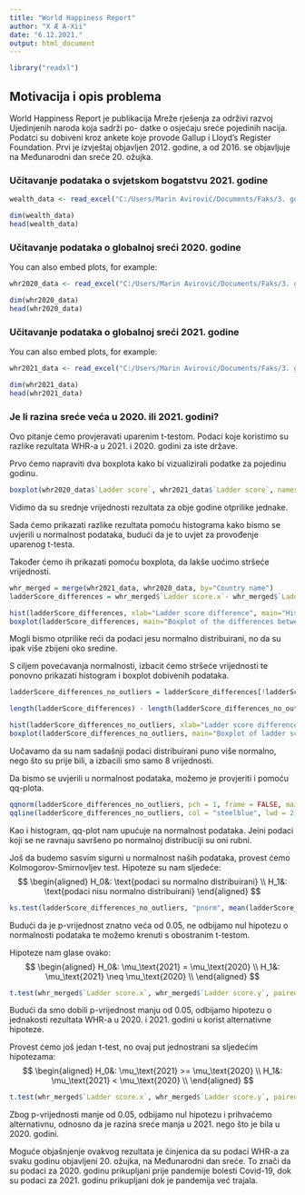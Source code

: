 ---
title: "World Happiness Report"
author: "X Æ A-Xii"
date: "6.12.2021."
output: html_document
---
```{r setup, include=FALSE} 

library("readxl")
```
## Motivacija i opis problema
World Happiness Report je publikacija Mreže rješenja za održivi razvoj Ujedinjenih naroda koja sadrži po-
datke o osjećaju sreće pojedinih nacija. Podatci su dobiveni kroz ankete koje provode Gallup i Lloyd’s
Register Foundation. Prvi je izvještaj objavljen 2012. godine, a od 2016. se objavljuje na Međunarodni dan
sreće 20. ožujka.

### Učitavanje podataka o svjetskom bogatstvu 2021. godine

```{r wealth} 
wealth_data <- read_excel("C:/Users/Marin Avirović/Documents/Faks/3. godina/5. semestar/Statistička analiza podataka/projekt/kod/files/credit_suisse_global_wealth_databook_2021_table_31.xlsx")

dim(wealth_data)
head(wealth_data)
```


### Učitavanje podataka o globalnoj sreći 2020. godine

You can also embed plots, for example:

```{r whr 2020}
whr2020_data <- read_excel("C:/Users/Marin Avirović/Documents/Faks/3. godina/5. semestar/Statistička analiza podataka/projekt/kod/files/WHR_2020.xlsx")

dim(whr2020_data)
head(whr2020_data)
```

### Učitavanje podataka o globalnoj sreći 2021. godine

You can also embed plots, for example:

```{r whr 2021}
whr2021_data <- read_excel("C:/Users/Marin Avirović/Documents/Faks/3. godina/5. semestar/Statistička analiza podataka/projekt/kod/files/WHR_2021.xlsx")

dim(whr2021_data)
head(whr2021_data)
```

### Je li razina sreće veća u 2020. ili 2021. godini?

Ovo pitanje ćemo provjeravati uparenim t-testom.
Podaci koje koristimo su razlike rezultata WHR-a u 2021. i 2020. godini za iste države. 

Prvo ćemo napraviti dva boxplota kako bi vizualizirali podatke za pojedinu godinu.

```{r boxplot for ladder scores}
boxplot(whr2020_data$`Ladder score`, whr2021_data$`Ladder score`, names = c("Ladder scores in 2020.", "Ladder scores in 2021."))
```

Vidimo da su srednje vrijednosti rezultata za obje godine otprilike jednake.

Sada ćemo prikazati razlike rezultata pomoću histograma kako bismo se uvjerili u normalnost podataka, budući da je to uvjet za provođenje uparenog t-testa.

Također ćemo ih prikazati pomoću boxplota, da lakše uoćimo stršeće vrijednosti.

```{r histogram for ladder score differences}
whr_merged = merge(whr2021_data, whr2020_data, by="Country name")
ladderScore_differences = whr_merged$`Ladder score.x`- whr_merged$`Ladder score.y`

hist(ladderScore_differences, xlab="Ladder score difference", main="Histogram of the differences between ladder scores in 2021. and 2020.")
boxplot(ladderScore_differences, main="Boxplot of the differences between ladder scores in 2021. and 2020.")
```

Mogli bismo otprilike reći da podaci jesu normalno distribuirani, no da su ipak više zbijeni oko sredine.

S ciljem povećavanja normalnosti, izbacit ćemo stršeće vrijednosti te ponovno prikazati histogram i boxplot dobivenih podataka.

```{r getting rid of outliers}
ladderScore_differences_no_outliers = ladderScore_differences[!ladderScore_differences %in% boxplot.stats(ladderScore_differences)$out]

length(ladderScore_differences) - length(ladderScore_differences_no_outliers)

hist(ladderScore_differences_no_outliers, xlab="Ladder score difference", main="Histogram of ladder score differences without outliers")
boxplot(ladderScore_differences_no_outliers, main="Boxplot of ladder score differences without outliers")

```

Uočavamo da su nam sadašnji podaci distribuirani puno više normalno, nego što su prije bili, a izbacili smo samo 8 vrijednosti.

Da bismo se uvjerili u normalnost podataka, možemo je provjeriti i pomoću qq-plota.

```{r qq-plot for ladder score differences}
qqnorm(ladderScore_differences_no_outliers, pch = 1, frame = FALSE, main="Differences between ladder scores in 2021. and 2020.")
qqline(ladderScore_differences_no_outliers, col = "steelblue", lwd = 2)
```

Kao i histogram, qq-plot nam upućuje na normalnost podataka. Jeini podaci koji se ne ravnaju savršeno po normalnoj distribuciji su oni rubni.

Još da budemo sasvim sigurni u normalnost naših podataka, provest ćemo Kolmogorov-Smirnovljev test. Hipoteze su nam sljedeće:
$$ \begin{aligned}
H_0&: \text{podaci su normalno distribuirani} \\
H_1&: \text{podaci nisu normalno distribuirani}
\end{aligned} $$

```{r ks test for ladder score differences}
ks.test(ladderScore_differences_no_outliers, "pnorm", mean(ladderScore_differences_no_outliers), sd(ladderScore_differences_no_outliers))
```

Budući da je p-vrijednost znatno veća od 0.05, ne odbijamo nul hipotezu o normalnosti podataka te možemo krenuti s obostranim t-testom.

Hipoteze nam glase ovako:
$$ \begin{aligned}
H_0&: \mu_\text{2021} = \mu_\text{2020} \\
H_1&: \mu_\text{2021} \neq \mu_\text{2020} \\
\end{aligned} $$

```{r paired two-sided t-test for ladder score differences}
t.test(whr_merged$`Ladder score.x`, whr_merged$`Ladder score.y`, paired=TRUE, alternative="two.sided",conf.level = 0.95)
```

Budući da smo dobili p-vrijednost manju od 0.05, odbijamo hipotezu o jednakosti rezultata WHR-a u 2020. i 2021. godini u korist alternativne hipoteze.

Provest ćemo još jedan t-test, no ovaj put jednostrani sa sljedećim hipotezama:
$$ \begin{aligned}
H_0&: \mu_\text{2021} >= \mu_\text{2020} \\
H_1&: \mu_\text{2021} < \mu_\text{2020} \\
\end{aligned} $$

```{r paired one-sided t-test for ladder score differences}
t.test(whr_merged$`Ladder score.x`, whr_merged$`Ladder score.y`, paired=TRUE, alternative="greater",conf.level = 0.95)
```

Zbog p-vrijednosti manje od 0.05, odbijamo nul hipotezu i prihvaćemo alternativnu, odnosno da je razina sreće manja u 2021. nego što je bila u 2020. godini.

Moguće objašnjenje ovakvog rezultata je činjenica da su podaci WHR-a za svaku godinu objavljeni 20. ožujka, na Međunarodni dan sreće. To znači da su podaci za 2020. godinu prikupljani prije pandemije bolesti Covid-19, dok su podaci za 2021. godinu prikupljani dok je pandemija već trajala.